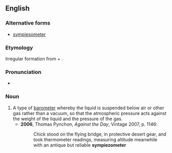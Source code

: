 ==English==

===Alternative forms===
* [[sympiesometer]]

===Etymology===
Irregular formation from {{etyl|grc|en}} {{term|συμπίεσις||compression|tr=sympíesis|lang=grc}} + {{term|-ometer}}.

===Pronunciation===
* {{IPA|/sɪmpiɪˈzɒmɪtə/|lang=en}}

===Noun===
{{en-noun}}

# A type of [[barometer]] whereby the liquid is suspended below air or other gas rather than a vacuum, so that the atmospheric pressure acts against the weight of the liquid and the pressure of the gas.
#* '''2006''', Thomas Pynchon, ''Against the Day'', Vintage 2007, p. 1146:
#*: Chick stood on the flying bridge, in protective desert gear, and took thermometer readings, measuring altitude meanwhile with an antique but reliable '''sympiezometer'''